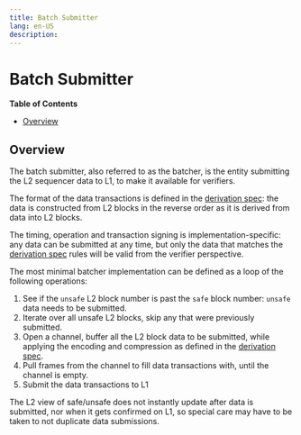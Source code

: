 ```yaml
---
title: Batch Submitter
lang: en-US
description: 
---
```


# Batch Submitter

<!-- START doctoc generated TOC please keep comment here to allow auto update -->
<!-- DON'T EDIT THIS SECTION, INSTEAD RE-RUN doctoc TO UPDATE -->
**Table of Contents**

- [Overview](#overview)

<!-- END doctoc generated TOC please keep comment here to allow auto update -->

[derivation spec]: derivation.md

## Overview

The batch submitter, also referred to as the batcher, is the entity submitting the L2 sequencer data to L1,
to make it available for verifiers.

The format of the data transactions is defined in the [derivation spec]:
the data is constructed from L2 blocks in the reverse order as it is derived from data into L2 blocks.

The timing, operation and transaction signing is implementation-specific: any data can be submitted at any time,
but only the data that matches the [derivation spec] rules will be valid from the verifier perspective.

The most minimal batcher implementation can be defined as a loop of the following operations:

1. See if the `unsafe` L2 block number is past the `safe` block number: `unsafe` data needs to be submitted.
2. Iterate over all unsafe L2 blocks, skip any that were previously submitted.
3. Open a channel, buffer all the L2 block data to be submitted,
   while applying the encoding and compression as defined in the [derivation spec].
4. Pull frames from the channel to fill data transactions with, until the channel is empty.
5. Submit the data transactions to L1

The L2 view of safe/unsafe does not instantly update after data is submitted, nor when it gets confirmed on L1,
so special care may have to be taken to not duplicate data submissions.
